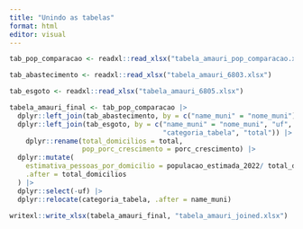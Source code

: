 ```yaml
---
title: "Unindo as tabelas"
format: html
editor: visual
---
```


```r

tab_pop_comparacao <- readxl::read_xlsx("tabela_amauri_pop_comparacao.xlsx")

tab_abastecimento <- readxl::read_xlsx("tabela_amauri_6803.xlsx") 

tab_esgoto <- readxl::read_xlsx("tabela_amauri_6805.xlsx")
```

```r
tabela_amauri_final <- tab_pop_comparacao |> 
  dplyr::left_join(tab_abastecimento, by = c("name_muni" = "nome_muni")) |>
  dplyr::left_join(tab_esgoto, by = c("name_muni" = "nome_muni", "uf",
                                      "categoria_tabela", "total")) |> 
    dplyr::rename(total_domicilios = total,
                  pop_porc_crescimento = porc_crescimento) |> 
  dplyr::mutate(
    estimativa_pessoas_por_domicilio = populacao_estimada_2022/ total_domicilios ,
    .after = total_domicilios
  ) |> 
  dplyr::select(-uf) |> 
  dplyr::relocate(categoria_tabela, .after = name_muni)

writexl::write_xlsx(tabela_amauri_final, "tabela_amauri_joined.xlsx")
```
